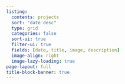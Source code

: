 ```yaml
---
listing:
  contents: projects
  sort: "date desc"
  type: grid
  categories: false
  sort-ui: true
  filter-ui: true 
  fields: [date, title, image, description]
  image-align: right
  image-lazy-loading: true
page-layout: full
title-block-banner: true
---
```

